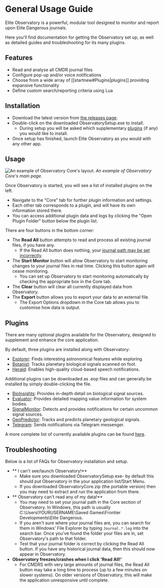 # General Usage Guide

Elite Observatory is a powerful, modular tool designed to monitor and report upon Elite Dangerous journals.

Here you'll find documentation for getting the Observatory set up, as well as detailed guides and troubleshooting for its many plugins.

## Features

  * Read and analyse all CMDR journal files
  * Configure pop-up and/or voice notifications
  * Choose from a wide array of [[startnew#Plugins|plugins]] providing expansive functionality
  * Define custom search/reporting criteria using Lua

## Installation

  * Download the latest version from [the releases page](/release).
  * Double-click on the downloaded ObservatorySetup.exe to install.
    * During setup you will be asked which supplementary [plugins](/plugins) (if any) you would like to install.
  * Once setup has finished, launch Elite Observatory as you would with any other app.

## Usage


![An example of Observatory Core's layout.](observatorycore-example.png)
*An example of Observatory Core's main page.*

Once Observatory is started, you will see a list of installed plugins on the left. 
  * Navigate to the "Core" tab for further plugin information and settings.
  * Each other tab corresponds to a plugin, and will have its own information stored there.
  * You can access additional plugin data and logs by clicking the "Open Plugin Folder" button below the plugin list.

There are four buttons in the bottom corner:
  * The **Read All** button attempts to read and process all existing journal files, if you have any.
    * If the Read All button does nothing, your [journal path may be set incorrectly](#troubleshooting).
  * The **Start Monitor** button will allow Observatory to start monitoring changes to your journal files in real time. Clicking this button again will cease monitoring.
    * You can set up Observatory to start monitoring automatically by checking the appropriate box in the Core tab.
  * The **Clear** button will clear all currently displayed data from Observatory.
  * The **Export** button allows you to export your data to an external file. 
    * The Export Options dropdown in the Core tab allows you to customise how data is output.

## Plugins

There are many optional plugins available for the Observatory, designed to supplement and enhance the core application. 

By default, three plugins are installed along with Observatory:

  * [Explorer](/plugins/explorer): Finds interesting astronomical features while exploring
  * [Botanist](/plugins/botanist): Tracks planetary biological signals scanned on foot.
  * [Herald](/plugins/herald): Enables high-quality cloud-based speech notifications.

Additional plugins can be downloaded as .eop files and can generally be installed by simply double-clicking the file.

  * [BioInsights](/plugins/thirdparty/bioinsights): Provides in-depth detail on biological signal sources.
  * [Evaluator](/plugins/thirdparty/evaluator): Provides detailed mapping value information for system bodies.
  * [SignalMonitor](/plugins/thirdparty/signalmonitor): Detects and provides notifications for certain uncommon signal sources.
  * [GeoPredictor](/plugins/thirdparty/geopredictor): Tracks and predicts planetary geological signals.
  * [Telegram](/plugins/thirdparty/telegram): Sends notifications via Telegram messenger.

A more complete list of currently available plugins can be found [here](/plugins).

## Troubleshooting

Below is a list of FAQs for Observatory installation and setup. 

  * ** I can't see/launch Observatory!**
      * Make sure you downloaded ObservatorySetup.exe- by default this should put Observatory in the your application list/Start Menu.
      * If you downloaded ObservatoryCore.zip (the portable version) then you may need to extract and run the application from there.
  * ** Observatory can't read any of my data!**
      * You may need to set your journal path in the Core section of Observatory. In Windows, this path is usually C:\Users\YOURUSERNAME\Saved Games\Frontier Developments\Elite Dangerous.
      * If you aren't sure where your journal files are, you can search for them in Windows' File Explorer by typing `Journal.*.log` into the search bar. Once you've found the folder your files are in, set Observatory's path to that folder.
      * Test that your journal folder is correct by clicking the Read All button. If you have any historical journal data, then this should now appear in Observatory.
  * **Observatory freezes/crashes when I click 'Read All!'**
    * For CMDRS with very large amounts of journal files, the Read All button may take a long time to process (up to a few minutes on slower systems). On older versions of Observatory, this will make the application unresponsive until complete.

